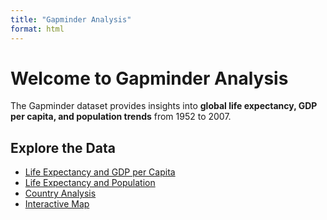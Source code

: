 ```yaml
---
title: "Gapminder Analysis"
format: html
---
```


# Welcome to Gapminder Analysis

The Gapminder dataset provides insights into **global life expectancy, GDP per capita, and population trends** from 1952 to 2007.

## Explore the Data

- [Life Expectancy and GDP per Capita](life_gdp.qmd)
- [Life Expectancy and Population](life_population.qmd)
- [Country Analysis](country_analysis.qmd)
- [Interactive Map](map.qmd)


